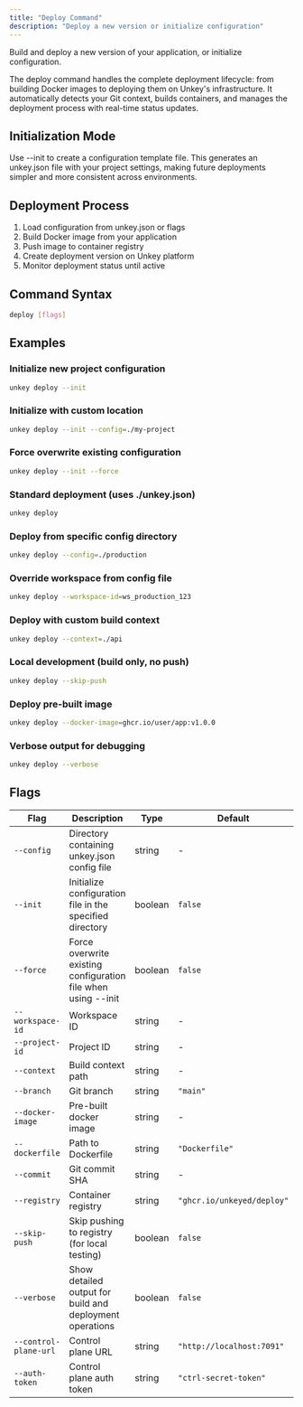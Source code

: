 ```yaml
---
title: "Deploy Command"
description: "Deploy a new version or initialize configuration"
---
```

Build and deploy a new version of your application, or initialize configuration.

The deploy command handles the complete deployment lifecycle: from building Docker images to deploying them on Unkey's infrastructure. It automatically detects your Git context, builds containers, and manages the deployment process with real-time status updates.

## Initialization Mode

Use --init to create a configuration template file. This generates an unkey.json file with your project settings, making future deployments simpler and more consistent across environments.

## Deployment Process

1. Load configuration from unkey.json or flags
2. Build Docker image from your application  
3. Push image to container registry
4. Create deployment version on Unkey platform
5. Monitor deployment status until active

## Command Syntax

```bash
deploy [flags]
```

## Examples

### Initialize new project configuration

```bash
unkey deploy --init
```

### Initialize with custom location

```bash
unkey deploy --init --config=./my-project
```

### Force overwrite existing configuration

```bash
unkey deploy --init --force
```

### Standard deployment (uses ./unkey.json)

```bash
unkey deploy
```

### Deploy from specific config directory

```bash
unkey deploy --config=./production
```

### Override workspace from config file

```bash
unkey deploy --workspace-id=ws_production_123
```

### Deploy with custom build context

```bash
unkey deploy --context=./api
```

### Local development (build only, no push)

```bash
unkey deploy --skip-push
```

### Deploy pre-built image

```bash
unkey deploy --docker-image=ghcr.io/user/app:v1.0.0
```

### Verbose output for debugging

```bash
unkey deploy --verbose
```

## Flags

| Flag | Description | Type | Default | Environment |
| --- | --- | --- | --- | --- |
| `--config` | Directory containing unkey.json config file | string |- |- |
| `--init` | Initialize configuration file in the specified directory | boolean |`false` |- |
| `--force` | Force overwrite existing configuration file when using --init | boolean |`false` |- |
| `--workspace-id` | Workspace ID | string |- |`UNKEY_WORKSPACE_ID` |
| `--project-id` | Project ID | string |- |`UNKEY_PROJECT_ID` |
| `--context` | Build context path | string |- |- |
| `--branch` | Git branch | string |`"main"` |- |
| `--docker-image` | Pre-built docker image | string |- |- |
| `--dockerfile` | Path to Dockerfile | string |`"Dockerfile"` |- |
| `--commit` | Git commit SHA | string |- |- |
| `--registry` | Container registry | string |`"ghcr.io/unkeyed/deploy"` |`UNKEY_REGISTRY` |
| `--skip-push` | Skip pushing to registry (for local testing) | boolean |`false` |- |
| `--verbose` | Show detailed output for build and deployment operations | boolean |`false` |- |
| `--control-plane-url` | Control plane URL | string |`"http://localhost:7091"` |- |
| `--auth-token` | Control plane auth token | string |`"ctrl-secret-token"` |- |
